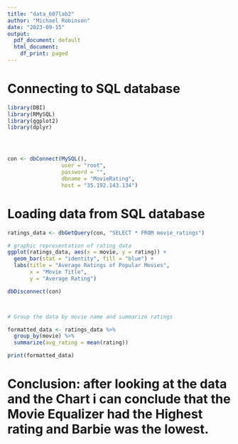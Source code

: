 ---
title: "data_607lab2"
author: "Michael Robinson"
date: "2023-09-15"
output:
  pdf_document: default
  html_document:
    df_print: paged
---

# Connecting to SQL database 

```{r}
 
library(DBI)
library(RMySQL) 
library(ggplot2)
library(dplyr)




con <- dbConnect(MySQL(), 
                 user = "root",
                 password = "",
                 dbname = "MovieRating",
                 host = "35.192.143.134")  

```

# Loading data from SQL database

```{r}
ratings_data <- dbGetQuery(con, "SELECT * FROM movie_ratings")

# graphic representation of rating data
ggplot(ratings_data, aes(x = movie, y = rating)) +
  geom_bar(stat = "identity", fill = "blue") +
  labs(title = "Average Ratings of Popular Movies",
       x = "Movie Title",
       y = "Average Rating")

dbDisconnect(con)



# Group the data by movie name and summarize ratings

formatted_data <- ratings_data %>%
  group_by(movie) %>%
  summarize(avg_rating = mean(rating))

print(formatted_data)


```

# Conclusion: after looking at the data and the Chart i can conclude that the Movie Equalizer had the Highest rating and Barbie was the lowest.